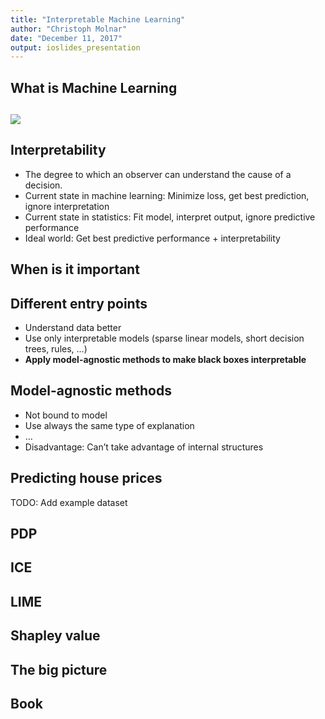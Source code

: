 ```yaml
---
title: "Interpretable Machine Learning"
author: "Christoph Molnar"
date: "December 11, 2017"
output: ioslides_presentation
---
```



## What is Machine Learning

##
![](images/machine-learning-xkcd.png)

## Interpretability
- The degree to which an observer can understand the cause of a decision.
- Current state in machine learning: Minimize loss, get best prediction, ignore interpretation
- Current state in statistics: Fit model, interpret output, ignore predictive performance
- Ideal world: Get best predictive performance + interpretability

## When is it important


## Different entry points
- Understand data better
- Use only interpretable models (sparse linear models, short decision trees, rules, ...)
- **Apply model-agnostic methods to make black boxes interpretable**

## Model-agnostic methods
- Not bound to model
- Use always the same type of explanation
- ...
- Disadvantage: Can't take advantage of internal structures

## Predicting house prices
TODO: Add example dataset

## PDP

## ICE

## LIME

## Shapley value

## The big picture

## Book
